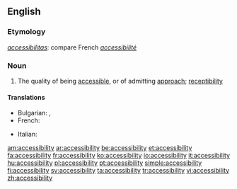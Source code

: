 ==English==
{{wikipedia}}

===Etymology===
{{etyl|la}} ''[[accessibilitas]]'': compare French ''[[accessibilité]]''

===Noun===
{{en-noun|-}}

# The quality of being [[accessible]], or of admitting [[approach]]; [[receptibility]]

====Translations====
{{trans-top|the quality of being accessible, or of admitting approach; receptibility}}
* Bulgarian: {{t|bg|достъпност}},  {{t|bg|достижимост}}
* French: {{t+|fr|accessibilité|f}}
{{trans-mid}}
* Italian: {{t+|it|accessibilità|f}}
{{trans-bottom}}

[[am:accessibility]]
[[ar:accessibility]]
[[be:accessibility]]
[[et:accessibility]]
[[fa:accessibility]]
[[fr:accessibility]]
[[ko:accessibility]]
[[io:accessibility]]
[[it:accessibility]]
[[hu:accessibility]]
[[pl:accessibility]]
[[pt:accessibility]]
[[simple:accessibility]]
[[fi:accessibility]]
[[sv:accessibility]]
[[ta:accessibility]]
[[tr:accessibility]]
[[vi:accessibility]]
[[zh:accessibility]]